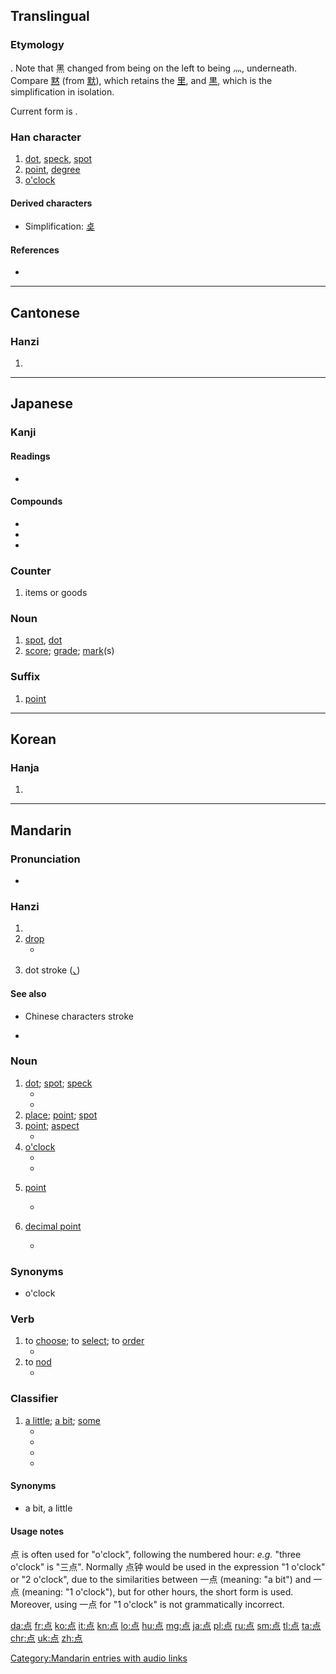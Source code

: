 {{also|點|奌}}
==Translingual==
{{stroke order|strokes=9}}
{{stroke order|type=animate}}
{{zh-hanzi-box|点|[[點]]}}

===Etymology===
{{Han simp|點|f=黑|t=灬}}. Note that 黑 changed from being on the left to being 灬, underneath. Compare [[黙]] (from [[默]]), which retains the [[里]], and [[黒]], which is the simplification in isolation.

Current form is {{Han compound|占|灬}}.

===Han character===
{{Han char|rn=86|rad=火|as=05|sn=9|four=|canj=X卜口火 (XYRF), 卜口火 (YRF)|ids=⿱[[占]][[灬]]}}

# [[dot]], [[speck]], [[spot]]
# [[point]], [[degree]]
# [[o'clock]]

====Derived characters====
* Simplification: [[奌]]

====References====
* {{Han ref|kx=0669.101|dkj=18980|dj=1078.150|hdz=32198.070|uh=70B9|ud=28857}}

----

==Cantonese==

===Hanzi===
{{yue-hanzi|jyut=[[dim2]]|y=dim2|tra=點}}

# {{defn|lang=yue|sort=火05}}

----

==Japanese==

===Kanji===
{{ja-kanji|grade=2|rs=火05|style=s|kyu=點}}

====Readings====
* {{ja-readings
|kanon=[[てん]] (ten)
|goon=[[てん]] (ten)
|kun=[[ぼち]] (bochi), [[たてる]] ([[点てる]], tateru), [[さす]] ([[点す]], sasu), [[とぼす]] ([[点す]], tobosu), [[ともす]] ([[点す]], tomosu), [[つける]] ([[点ける]], [[tsukeru]])}}
{{attention|ja|review readings}}

====Compounds====
* {{ja-r|点穴|てんけつ|gloss=[[pressure point]]s}}
* {{ja-r|濁点|だくてん}}
* {{ja-r|半濁点|はんだくてん}}

===Counter===
{{ja-pos|てん|counter}}

# items or goods

===Noun===
{{ja-noun|てん}}

# [[spot]], [[dot]]
# [[score]]; [[grade]]; [[mark]](s)

===Suffix===
{{ja-pos|てん|suffix}}

# [[point]]

----

==Korean==

===Hanja===
{{ko-hanja|hangeul=점|eumhun=|rv=jeom|mr=chŏm|y=cem}}

# {{defn|lang=ko|sort=火05}}

----

==Mandarin==

===Pronunciation===
* {{audio|zh-diǎn.ogg|audio|lang=cmn}}

===Hanzi===
{{cmn-hanzi|tra=點|pin=[[diǎn]] ([[dian3]]), [[wéi]] ([[wei2]])|wg=tien<sup>3</sup>, wei<sup>2</sup>}}

# {{defn|lang=cmn|sort=火05}}
# [[drop]]
#* {{zh-usex|雨点|raindrop|link=y}}
# {{context|Chinese characters stroke}} dot stroke ([[、]])

====See also====
* {{zh-l|筆畫/笔画}} Chinese characters stroke
*{{projectlink|pedia|Stroke_(CJKV_character)|Chinese strokes}}

===Noun===
{{cmn-noun|s|tra=點|sim=点|pin=diǎn}}

# [[dot]]; [[spot]]; [[speck]]
#* {{zh-usex|在 地图 上，城镇 是 用 小 红 '''点''' 标 出 的。|On the map towns were marked by a red '''dot'''.|link=y}}
#* {{zh-usex|船 在 远处 的 水平 线上 成了 一 个 小 '''点'''。|The ship became a mere '''dot''' on the horizon.|link=y}}
# [[place]]; [[point]]; [[spot]]
# [[point]]; [[aspect]]
#* {{zh-usex|他 在 这 '''点''' 上 很 坚持。|He is most insistent on this '''point'''.|link=y}}	
# [[o'clock]]
#* {{zh-usex|我 今天 6 '''点''' 去 看 他。|I am going to see him today at six '''o'clock'''.|link=y}}
#* {{zh-usex|现在 几 '''点''' 了？六 点 了。|What time is it? It's six '''o'clock'''.|link=y}}
# {{context|mathematics|lang=cmn}} [[point]]
#* {{zh-usex|我们 可以 用 一 条 直线 把 点 A 和 B 联结 起来。|We can join point A to point B with a straight line.|link=y}}  
# {{context|mathematics|lang=cmn}} [[decimal point]]
#* {{zh-usex|收据 上 的 价格 读作“三 '''点''' 二 十 四”。|The price read "three '''point''' twenty four" on the receipt.|link=y}}
  
===Synonyms===
* {{zh-l|點鐘/点钟}} o'clock		  
  
===Verb===
{{cmn-verb|s|tra=點|sim=点|pin=diǎn}}

# to [[choose]]; to [[select]]; to [[order]] {{qualifier|food}}
#* {{zh-usex|他们 '''点''' 一 些 食物 和 大 碗汤。|They '''order''' some food and a big bowl of soup.|link=y}}
# to [[nod]]
#* {{zh-usex|他 '''点''' 一下 头，指明 了 这 个 地方。|He indicated the place by a '''nod''' of his head.|link=y}}  
 
===Classifier===

{{cmn-verb|s|tra=點|sim=点|pin=diǎn}}

# [[a little]]; [[a bit]]; [[some]]
#* {{zh-usex|你 能 再 给 我 '''点''' 茶 吗？|Would you please give me '''some''' more tea?|link=y}}
#* {{zh-usex|我 想要 点 蛋糕。|I want some cake.|link=y}}
#* {{zh-usex|他 有 点 苍白。|He's a little pale.|link=y}}
#* {{zh-usex|今天 有 点 冷。|It's a little cold today.|link=y}}

====Synonyms====
* {{zh-l|一點/一点}} a bit, a little

====Usage notes====
点 is often used for "o'clock", following the numbered hour: ''e.g.'' "three o'clock" is "三点". Normally 点钟 would be used in the expression "1 o'clock" or "2 o'clock", due to the similarities between 一点 (meaning: "a bit") and 一点 (meaning: "1 o'clock"), but for other hours, the short form is used. Moreover, using 一点 for "1 o'clock" is not grammatically incorrect.

[[Category:Mandarin entries with audio links]]

[[da:点]]
[[fr:点]]
[[ko:点]]
[[it:点]]
[[kn:点]]
[[lo:点]]
[[hu:点]]
[[mg:点]]
[[ja:点]]
[[pl:点]]
[[ru:点]]
[[sm:点]]
[[tl:点]]
[[ta:点]]
[[chr:点]]
[[uk:点]]
[[zh:点]]